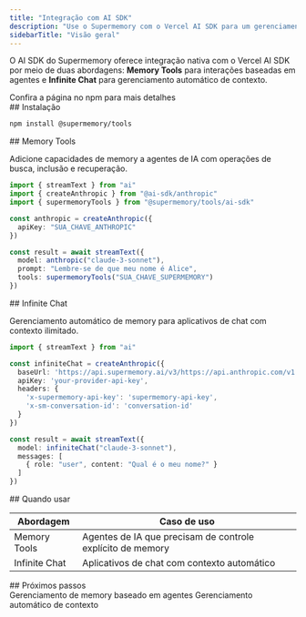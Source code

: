 ```yaml
---
title: "Integração com AI SDK"
description: "Use o Supermemory com o Vercel AI SDK para um gerenciamento de memories contínuo"
sidebarTitle: "Visão geral"
---
```


O AI SDK do Supermemory oferece integração nativa com o Vercel AI SDK por meio de duas abordagens: **Memory Tools** para interações baseadas em agentes e **Infinite Chat** para gerenciamento automático de contexto.

<Card title="Supermemory tools no npm" icon="npm" href="https://www.npmjs.com/package/@supermemory/tools">
  Confira a página no npm para mais detalhes
</Card>

<div id="installation">
  ## Instalação
</div>

```bash
npm install @supermemory/tools
```

<div id="memory-tools">
  ## Memory Tools
</div>

Adicione capacidades de memory a agentes de IA com operações de busca, inclusão e recuperação.

```typescript
import { streamText } from "ai"
import { createAnthropic } from "@ai-sdk/anthropic"
import { supermemoryTools } from "@supermemory/tools/ai-sdk"

const anthropic = createAnthropic({
  apiKey: "SUA_CHAVE_ANTHROPIC"
})

const result = await streamText({
  model: anthropic("claude-3-sonnet"),
  prompt: "Lembre-se de que meu nome é Alice",
  tools: supermemoryTools("SUA_CHAVE_SUPERMEMORY")
})
```

<div id="infinite-chat">
  ## Infinite Chat
</div>

Gerenciamento automático de memory para aplicativos de chat com contexto ilimitado.

```typescript
import { streamText } from "ai"

const infiniteChat = createAnthropic({
  baseUrl: 'https://api.supermemory.ai/v3/https://api.anthropic.com/v1',
  apiKey: 'your-provider-api-key',
  headers: {
    'x-supermemory-api-key': 'supermemory-api-key',
    'x-sm-conversation-id': 'conversation-id'
  }
})

const result = await streamText({
  model: infiniteChat("claude-3-sonnet"),
  messages: [
    { role: "user", content: "Qual é o meu nome?" }
  ]
})
```

<div id="when-to-use">
  ## Quando usar
</div>

| Abordagem | Caso de uso |
|----------|----------|
| Memory Tools | Agentes de IA que precisam de controle explícito de memory |
| Infinite Chat | Aplicativos de chat com contexto automático |

<div id="next-steps">
  ## Próximos passos
</div>

<CardGroup cols={2}>
  <Card title="Memory Tools" icon="wrench" href="/pt-BR/ai-sdk/memory-tools">
    Gerenciamento de memory baseado em agentes
  </Card>

  <Card title="Infinite Chat" icon="infinity" href="/pt-BR/ai-sdk/infinite-chat">
    Gerenciamento automático de contexto
  </Card>
</CardGroup>